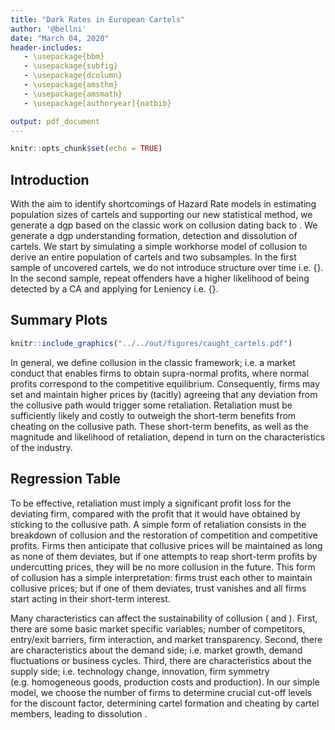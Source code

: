 ```yaml
---
title: "Dark Rates in European Cartels"
author: '@bellni'
date: "March 04, 2020"
header-includes:
   - \usepackage{bbm}
   - \usepackage{subfig}
   - \usepackage{dcolumn}
   - \usepackage{amsthm}
   - \usepackage{amsmath}
   - \usepackage[authoryear]{natbib}

output: pdf_document
---
```


```r
knitr::opts_chunk$set(echo = TRUE)
```

## Introduction
With the aim to identify shortcomings of Hazard Rate models in estimating population 
sizes of cartels and supporting our new statistical method, we generate a dgp based on 
the classic work on collusion dating back to \citet{Stigler:1964}.\footnote{Our general model 
does not discriminate between explicit and tacit collusion. In particular, the model does not 
require communication between the parties. See \citet{Ivaldi:Jullien:Rey:Seabright:Tirole:2003} 
we use and add Woodpulp Case and state that US difference.} 
We generate a dgp understanding formation, detection and dissolution of cartels. We start by 
simulating a simple workhorse model of collusion to derive an entire population of cartels 
and two subsamples. In the first sample of uncovered cartels, we do not introduce structure 
over time i.e. {\it unstructured}. In the second sample, repeat offenders have a higher 
likelihood of being detected by a CA and applying for Leniency  i.e. {\it structured}. 


## Summary Plots

```r
knitr::include_graphics("../../out/figures/caught_cartels.pdf")
```

In general, we define collusion in the classic framework; i.e. a market conduct that 
enables firms to obtain supra-normal profits, where normal profits correspond to the 
competitive equilibrium. Consequently, firms may set and maintain higher prices by 
(tacitly) agreeing that any deviation from the collusive path would trigger some retaliation. 
Retaliation must be sufficiently likely and costly to outweigh the short-term benefits from 
cheating on the collusive path. These short-term benefits, as well as the magnitude and 
likelihood of retaliation, depend in turn on the characteristics of the industry. 


## Regression Table

To be effective, retaliation must imply a significant profit loss for the deviating firm, 
compared with the profit that it would have obtained by sticking to the collusive path. 
A simple form of retaliation consists in the breakdown of collusion and the restoration 
of competition and competitive profits. Firms then anticipate that collusive prices will 
be maintained as long as none of them deviates, but if one attempts to reap short-term 
profits by undercutting prices, they will be no more collusion in the future. This form of 
collusion has a simple interpretation: firms trust each other to maintain collusive prices; 
but if one of them deviates, trust vanishes and all firms start acting in their short-term 
interest. 

\input{../../out/tables/regression_table.tex}

Many characteristics can affect the sustainability of collusion 
(\citet{Suslow:Levenstein:2011} and \citet{Stigler:1964}). 
First, there are some basic market specific variables; number of competitors, entry/exit barriers, 
firm interaction, and market transparency. Second, there are characteristics 
about the demand side; i.e. market growth, demand fluctuations or business cycles. 
Third, there are characteristics about the supply side; i.e. technology change, 
innovation, firm symmetry (e.g. homogeneous goods, production costs and production). 
In our simple model, we choose the number of firms to determine crucial cut-off 
levels for the discount factor, determining cartel formation and cheating by cartel members, 
leading to dissolution \citet{Stigler:1964}.

\newpage
\bibliography{Proposal}
\bibliographystyle{apalike}